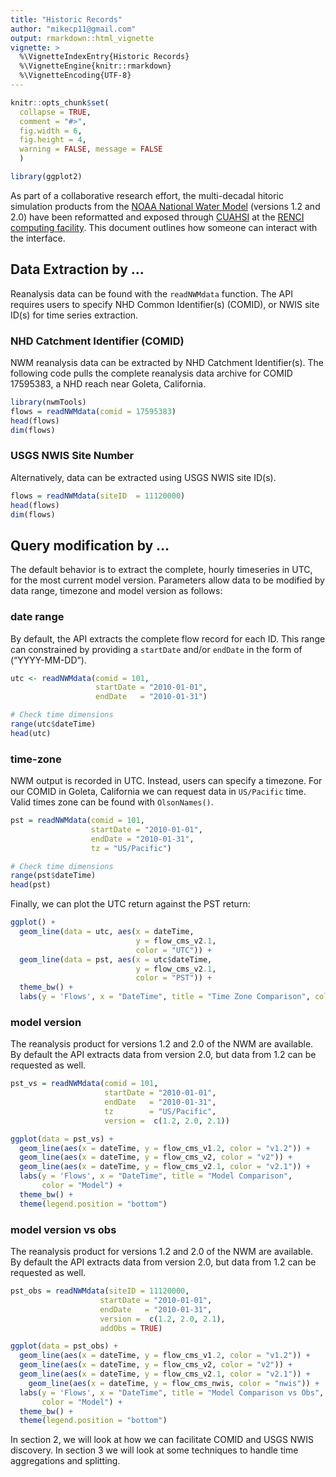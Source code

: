 ```yaml
---
title: "Historic Records"
author: "mikecp11@gmail.com"
output: rmarkdown::html_vignette
vignette: >
  %\VignetteIndexEntry{Historic Records}
  %\VignetteEngine{knitr::rmarkdown}
  %\VignetteEncoding{UTF-8}
---
```


```r
knitr::opts_chunk$set(
  collapse = TRUE,
  comment = "#>",
  fig.width = 6,
  fig.height = 4,
  warning = FALSE, message = FALSE
  )
```

```r
library(ggplot2)
```

As part of a collaborative research effort, the multi-decadal hitoric simulation products from the [NOAA National Water Model](https://water.noaa.gov/about/nwm) (versions 1.2 and 2.0) have been reformatted and exposed through [CUAHSI](https://www.cuahsi.org/) at the [RENCI computing facility](https://renci.org/research/hydroshare/). This document outlines how someone can interact with the interface.

## Data Extraction by ...

Reanalysis data can be found with the `readNWMdata` function. The API requires users to specify NHD Common Identifier(s) (COMID), or NWIS site ID(s) for time series extraction.

### NHD Catchment Identifier (COMID)

NWM reanalysis data can be extracted by NHD Catchment Identifier(s). The following code pulls the complete reanalysis data archive for COMID 17595383, a NHD reach near Goleta, California.

```r
library(nwmTools)
flows = readNWMdata(comid = 17595383)
head(flows)
dim(flows)
```

### USGS NWIS Site Number

Alternatively, data can be extracted using USGS NWIS site ID(s).

```r
flows = readNWMdata(siteID  = 11120000)
head(flows)
dim(flows)
```

## Query modification by ...

The default behavior is to extract the complete, hourly timeseries in UTC, for the most current model version. Parameters allow data to be modified by data range, timezone and model version as follows: 

### date range

By default, the API extracts the complete flow record for each ID. This range can constrained by providing a `startDate` and/or `endDate` in the form of ("YYYY-MM-DD"). 

```r
utc <- readNWMdata(comid = 101, 
                   startDate = "2010-01-01", 
                   endDate   = "2010-01-31")

# Check time dimensions
range(utc$dateTime)
head(utc)
```

### time-zone

NWM output is recorded in UTC. Instead, users can specify a timezone. For our COMID in Goleta, California we can request data in `US/Pacific` time. Valid times zone can be found with `OlsonNames()`.

```r
pst = readNWMdata(comid = 101, 
                  startDate = "2010-01-01", 
                  endDate = "2010-01-31", 
                  tz = "US/Pacific")

# Check time dimensions
range(pst$dateTime)
head(pst)
```

Finally, we can plot the UTC return against the PST return:

```r
ggplot() +
  geom_line(data = utc, aes(x = dateTime, 
                            y = flow_cms_v2.1, 
                            color = "UTC")) +
  geom_line(data = pst, aes(x = utc$dateTime, 
                            y = flow_cms_v2.1, 
                            color = "PST")) +
  theme_bw() +
  labs(y = 'Flows', x = "DateTime", title = "Time Zone Comparison", color = "Timezone") + theme(legend.position = "bottom")
```

### model version

The reanalysis product for versions 1.2 and 2.0 of the NWM are available. By default the API extracts data from version 2.0, but data from 1.2 can be requested as well.

```r
pst_vs = readNWMdata(comid = 101, 
                     startDate = "2010-01-01", 
                     endDate   = "2010-01-31",
                     tz        = "US/Pacific",
                     version =  c(1.2, 2.0, 2.1))
```

```r
ggplot(data = pst_vs) + 
  geom_line(aes(x = dateTime, y = flow_cms_v1.2, color = "v1.2")) + 
  geom_line(aes(x = dateTime, y = flow_cms_v2, color = "v2")) +
  geom_line(aes(x = dateTime, y = flow_cms_v2.1, color = "v2.1")) +
  labs(y = 'Flows', x = "DateTime", title = "Model Comparison", 
       color = "Model") + 
  theme_bw() +
  theme(legend.position = "bottom")
```

### model version vs obs

The reanalysis product for versions 1.2 and 2.0 of the NWM are available. By default the API extracts data from version 2.0, but data from 1.2 can be requested as well.

```r
pst_obs = readNWMdata(siteID = 11120000, 
                    startDate = "2010-01-01", 
                    endDate   = "2010-01-31",
                    version =  c(1.2, 2.0, 2.1),
                    addObs = TRUE)
```

```r
ggplot(data = pst_obs) + 
  geom_line(aes(x = dateTime, y = flow_cms_v1.2, color = "v1.2")) + 
  geom_line(aes(x = dateTime, y = flow_cms_v2, color = "v2")) +
  geom_line(aes(x = dateTime, y = flow_cms_v2.1, color = "v2.1")) +
    geom_line(aes(x = dateTime, y = flow_cms_nwis, color = "nwis")) +
  labs(y = 'Flows', x = "DateTime", title = "Model Comparison vs Obs", 
       color = "Model") + 
  theme_bw() +
  theme(legend.position = "bottom")
```

In section 2, we will look at how we can facilitate COMID and USGS NWIS discovery. In section 3 we will look at some techniques to handle time aggregations and splitting.

